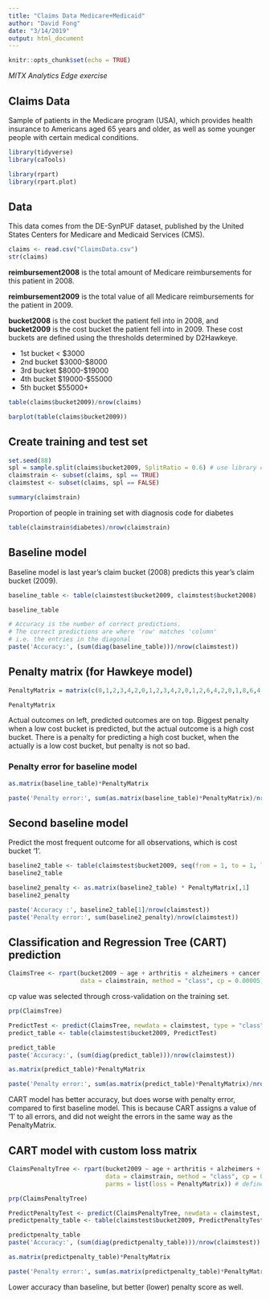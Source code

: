 ```yaml
---
title: "Claims Data Medicare+Medicaid"
author: "David Fong"
date: "3/14/2019"
output: html_document
---
```


```r
knitr::opts_chunk$set(echo = TRUE)
```

*MITX Analytics Edge exercise*

## Claims Data

Sample of patients in the Medicare program (USA), which provides health insurance to Americans aged 65 years and older, as well as some younger people with certain medical conditions.

```r
library(tidyverse)
library(caTools)
```
```r
library(rpart)
library(rpart.plot)
```


## Data

This data comes from the DE-SynPUF dataset, published by the United States Centers for Medicare and Medicaid Services (CMS).

```r
claims <- read.csv("ClaimsData.csv")
str(claims)
```

**reimbursement2008** is the total amount of Medicare reimbursements for this patient in 2008.

**reimbursement2009** is the total value of all Medicare reimbursements for the patient in 2009.

**bucket2008** is the cost bucket the patient fell into in 2008, and **bucket2009** is the cost bucket
the patient fell into in 2009. These cost buckets are defined using the thresholds determined
by D2Hawkeye.

* 1st bucket < $3000
* 2nd bucket $3000-$8000
* 3rd bucket $8000-$19000
* 4th bucket $19000-$55000
* 5th bucket $55000+

```r

table(claims$bucket2009)/nrow(claims)

barplot(table(claims$bucket2009))

```

## Create training and test set

```r
set.seed(88)
spl = sample.split(claims$bucket2009, SplitRatio = 0.6) # use library caTools
claimstrain <- subset(claims, spl == TRUE)
claimstest <- subset(claims, spl == FALSE)
```

```r
summary(claimstrain)
```

Proportion of people in training set with diagnosis code for diabetes

```r
table(claimstrain$diabetes)/nrow(claimstrain)
```

## Baseline model

Baseline model is last year's claim bucket (2008) predicts this year's claim bucket (2009).

```r
baseline_table <- table(claimstest$bucket2009, claimstest$bucket2008)

baseline_table

# Accuracy is the number of correct predictions.
# The correct predictions are where 'row' matches 'column'
# i.e. the entries in the diagonal
paste('Accuracy:', (sum(diag(baseline_table)))/nrow(claimstest))
```

## Penalty matrix (for Hawkeye model)

```r
PenaltyMatrix = matrix(c(0,1,2,3,4,2,0,1,2,3,4,2,0,1,2,6,4,2,0,1,8,6,4,2,0), byrow = TRUE, nrow = 5)

PenaltyMatrix
```

Actual outcomes on left, predicted outcomes are on top.
Biggest penalty when a low cost bucket is predicted, but the actual outcome is a high cost bucket.
There is a penalty for predicting a high cost bucket, when the actually is a low cost bucket, but penalty is not so bad.


### Penalty error for baseline model

```r
as.matrix(baseline_table)*PenaltyMatrix

paste('Penalty error:', sum(as.matrix(baseline_table)*PenaltyMatrix)/nrow(claimstest))

```

## Second baseline model

Predict the most frequent outcome for all observations, which is cost bucket '1'.

```r
baseline2_table <- table(claimstest$bucket2009, seq(from = 1, to = 1, length.out = nrow(claimstest)))
baseline2_table
```

```r
baseline2_penalty <- as.matrix(baseline2_table) * PenaltyMatrix[,1]
baseline2_penalty

paste('Accuracy :', baseline2_table[1]/nrow(claimstest))
paste('Penalty error:', sum(baseline2_penalty)/nrow(claimstest))
```

## Classification and Regression Tree (CART) prediction

```r
ClaimsTree <- rpart(bucket2009 ~ age + arthritis + alzheimers + cancer + copd + depression + diabetes + heart.failure + ihd + kidney + osteoporosis + stroke + bucket2008 + reimbursement2008, 
                    data = claimstrain, method = "class", cp = 0.00005)
```

cp value was selected through cross-validation on the training set.

```r
prp(ClaimsTree)
```
```r
PredictTest <- predict(ClaimsTree, newdata = claimstest, type = "class")
predict_table <- table(claimstest$bucket2009, PredictTest)

predict_table
paste('Accuracy:', (sum(diag(predict_table)))/nrow(claimstest))

```

```r
as.matrix(predict_table)*PenaltyMatrix

paste('Penalty error:', sum(as.matrix(predict_table)*PenaltyMatrix)/nrow(claimstest))
```

CART model has better accuracy, but does worse with penalty error, compared to first baseline model.
This is because CART assigns a value of '1' to all errors, and did not weight the errors in the same way as the PenaltyMatrix.

## CART model with custom loss matrix

```r
ClaimsPenaltyTree <- rpart(bucket2009 ~ age + arthritis + alzheimers + cancer + copd + depression + diabetes + heart.failure + ihd + kidney + osteoporosis + stroke + bucket2008 + reimbursement2008,
                           data = claimstrain, method = "class", cp = 0.00005,
                           parms = list(loss = PenaltyMatrix)) # define penalty matrix
```

```r
prp(ClaimsPenaltyTree)
```

```r
PredictPenaltyTest <- predict(ClaimsPenaltyTree, newdata = claimstest, type = "class")
predictpenalty_table <- table(claimstest$bucket2009, PredictPenaltyTest)

predictpenalty_table
paste('Accuracy:', (sum(diag(predictpenalty_table)))/nrow(claimstest))

as.matrix(predictpenalty_table)*PenaltyMatrix

paste('Penalty error:', sum(as.matrix(predictpenalty_table)*PenaltyMatrix)/nrow(claimstest))
```

Lower accuracy than baseline, but better (lower) penalty score as well.